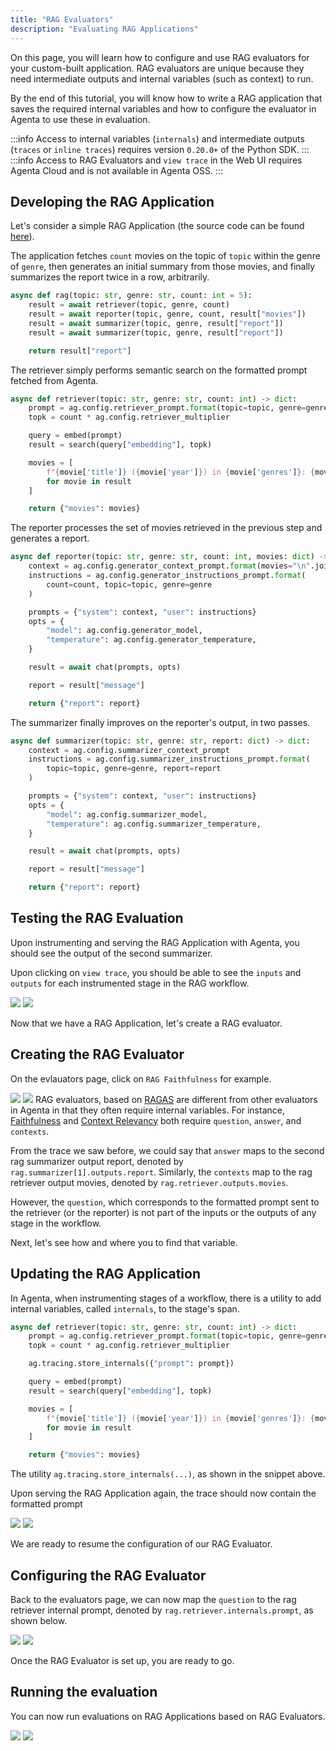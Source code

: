 ```yaml
---
title: "RAG Evaluators"
description: "Evaluating RAG Applications"
---
```


On this page, you will learn how to configure and use RAG evaluators for your custom-built application. RAG evaluators are unique because they need intermediate outputs and internal variables (such as context) to run.

By the end of this tutorial, you will know how to write a RAG application that saves the required internal variables and how to configure the evaluator in Agenta to use these in evaluation.

:::info
Access to internal variables (`internals`) and intermediate outputs (`traces` or `inline traces`) requires version `0.20.0+` of the Python SDK.
:::
:::info
Access to RAG Evaluators and `view trace` in the Web UI requires Agenta Cloud and is not available in Agenta OSS.
:::

## Developing the RAG Application

Let's consider a simple RAG Application (the source code can be found [here](https://github.com/Agenta-AI/agenta/tree/main/examples/rag_applications/mflix)).

The application fetches `count` movies on the topic of `topic` within the genre of `genre`, then generates an initial summary from those movies, and finally summarizes the report twice in a row, arbitrarily.

```python
async def rag(topic: str, genre: str, count: int = 5):
    result = await retriever(topic, genre, count)
    result = await reporter(topic, genre, count, result["movies"])
    result = await summarizer(topic, genre, result["report"])
    result = await summarizer(topic, genre, result["report"])

    return result["report"]
```

The retriever simply performs semantic search on the formatted prompt fetched from Agenta.

```python
async def retriever(topic: str, genre: str, count: int) -> dict:
    prompt = ag.config.retriever_prompt.format(topic=topic, genre=genre)
    topk = count * ag.config.retriever_multiplier

    query = embed(prompt)
    result = search(query["embedding"], topk)

    movies = [
        f"{movie['title']} ({movie['year']}) in {movie['genres']}: {movie['plot']}"
        for movie in result
    ]

    return {"movies": movies}
```

The reporter processes the set of movies retrieved in the previous step and generates a report.

```python
async def reporter(topic: str, genre: str, count: int, movies: dict) -> dict:
    context = ag.config.generator_context_prompt.format(movies="\n".join(movies))
    instructions = ag.config.generator_instructions_prompt.format(
        count=count, topic=topic, genre=genre
    )

    prompts = {"system": context, "user": instructions}
    opts = {
        "model": ag.config.generator_model,
        "temperature": ag.config.generator_temperature,
    }

    result = await chat(prompts, opts)

    report = result["message"]

    return {"report": report}
```

The summarizer finally improves on the reporter's output, in two passes.

```python
async def summarizer(topic: str, genre: str, report: dict) -> dict:
    context = ag.config.summarizer_context_prompt
    instructions = ag.config.summarizer_instructions_prompt.format(
        topic=topic, genre=genre, report=report
    )

    prompts = {"system": context, "user": instructions}
    opts = {
        "model": ag.config.summarizer_model,
        "temperature": ag.config.summarizer_temperature,
    }

    result = await chat(prompts, opts)

    report = result["message"]

    return {"report": report}
```

## Testing the RAG Evaluation

Upon instrumenting and serving the RAG Application with Agenta, you should see the output of the second summarizer.

Upon clicking on `view trace`, you should be able to see the `inputs` and `outputs` for each instrumented stage in the RAG workflow.

<img
  className="dark:hidden"
  src="/images/basic_guides/rag_initial_trace_light.png"
/>
<img
  className="hidden dark:block"
  src="/images/basic_guides/rag_initial_trace_dark.png"
/>

Now that we have a RAG Application, let's create a RAG evaluator.

## Creating the RAG Evaluator

On the evlauators page, click on `RAG Faithfulness` for example.

<img
  className="dark:hidden"
  src="/images/basic_guides/rag_initial_faithfulness_light.png"
/>
<img
  className="hidden dark:block"
  src="/images/basic_guides/rag_initial_faithfulness_dark.png"
/>
RAG evaluators, based on [RAGAS](https://docs.ragas.io/) are different from
other evaluators in Agenta in that they often require internal variables. For
instance,
[Faithfulness](https://docs.ragas.io/en/stable/concepts/metrics/available_metrics/faithfulness/)
and [Context
Relevancy](https://docs.ragas.io/en/stable/concepts/metrics/available_metrics/context_precision/)
both require `question`, `answer`, and `contexts`.

From the trace we saw before, we could say that `answer` maps to the second rag summarizer output report, denoted by `rag.summarizer[1].outputs.report`. Similarly, the `contexts` map to the rag retriever output movies, denoted by `rag.retriever.outputs.movies`.

However, the `question`, which corresponds to the formatted prompt sent to the retriever (or the reporter) is not part of the inputs or the outputs of any stage in the workflow.

Next, let's see how and where you to find that variable.

## Updating the RAG Application

In Agenta, when instrumenting stages of a workflow, there is a utility to add internal variables, called `internals`, to the stage's span.

```python
async def retriever(topic: str, genre: str, count: int) -> dict:
    prompt = ag.config.retriever_prompt.format(topic=topic, genre=genre)
    topk = count * ag.config.retriever_multiplier

    ag.tracing.store_internals({"prompt": prompt})

    query = embed(prompt)
    result = search(query["embedding"], topk)

    movies = [
        f"{movie['title']} ({movie['year']}) in {movie['genres']}: {movie['plot']}"
        for movie in result
    ]

    return {"movies": movies}
```

The utility `ag.tracing.store_internals(...)`, as shown in the snippet above.

Upon serving the RAG Application again, the trace should now contain the formatted prompt

<img
  className="dark:hidden"
  src="/images/basic_guides/rag_final_trace_light.png"
/>
<img
  className="hidden dark:block"
  src="/images/basic_guides/rag_final_trace_dark.png"
/>

We are ready to resume the configuration of our RAG Evaluator.

## Configuring the RAG Evaluator

Back to the evaluators page, we can now map the `question` to the rag retriever internal prompt, denoted by `rag.retriever.internals.prompt`, as shown below.

<img
  className="dark:hidden"
  src="/images/basic_guides/rag_final_faithfulness_light.png"
/>
<img
  className="hidden dark:block"
  src="/images/basic_guides/rag_final_faithfulness_dark.png"
/>

Once the RAG Evaluator is set up, you are ready to go.

## Running the evaluation

You can now run evaluations on RAG Applications based on RAG Evaluators.

<img
  className="dark:hidden"
  src="/images/basic_guides/rag_evaluation_light.png"
/>
<img
  className="hidden dark:block"
  src="/images/basic_guides/rag_evaluation_dark.png"
/>
